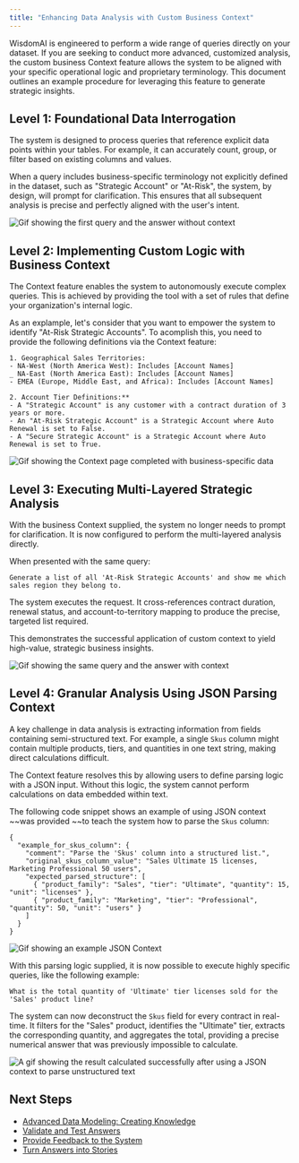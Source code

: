 ```yaml
---
title: "Enhancing Data Analysis with Custom Business Context"
---
```


WisdomAI is engineered to perform a wide range of queries directly on your dataset. If you are seeking to conduct more advanced, customized analysis, the custom business Context feature allows the system to be aligned with your specific operational logic and proprietary terminology. This document outlines an example procedure for leveraging this feature to generate strategic insights.

## Level 1: Foundational Data Interrogation

The system is designed to process queries that reference explicit data points within your tables. For example, it can accurately count, group, or filter based on existing columns and values.

When a query includes business-specific terminology not explicitly defined in the dataset, such as "Strategic Account" or "At-Risk", the system, by design, will prompt for clarification. This ensures that all subsequent analysis is precise and perfectly aligned with the user's intent.

![Gif showing the first query and the answer without context](/images/2025-07-17_17-09-27.gif)

## Level 2: Implementing Custom Logic with Business Context

The Context feature enables the system to autonomously execute complex queries. This is achieved by providing the tool with a set of rules that define your organization's internal logic.

As an explample, let's consider that you want to empower the system to identify "At-Risk Strategic Accounts". To acomplish this, you need to provide the following definitions via the Context feature:

```
1. Geographical Sales Territories: 
- NA-West (North America West): Includes [Account Names] 
_ NA-East (North America East): Includes [Account Names] 
- EMEA (Europe, Middle East, and Africa): Includes [Account Names] 

2. Account Tier Definitions:** 
- A "Strategic Account" is any customer with a contract duration of 3 years or more. 
- An "At-Risk Strategic Account" is a Strategic Account where Auto Renewal is set to False. 
- A "Secure Strategic Account" is a Strategic Account where Auto Renewal is set to True.
```

![Gif showing the Context page completed with business-specific data](/images/2025-07-17_17-18-54.gif)

## Level 3: Executing Multi-Layered Strategic Analysis

With the business Context supplied, the system no longer needs to prompt for clarification. It is now configured to perform the multi-layered analysis directly.

When presented with the same query: 

```
Generate a list of all 'At-Risk Strategic Accounts' and show me which sales region they belong to.
```

The system executes the request. It cross-references contract duration, renewal status, and account-to-territory mapping to produce the precise, targeted list required.

This demonstrates the successful application of custom context to yield high-value, strategic business insights.

![Gif showing the same query and the answer with context](/images/2025-07-17_17-21-24.gif)

## Level 4: Granular Analysis Using JSON Parsing Context

A key challenge in data analysis is extracting information from fields containing semi-structured text. For example, a single `Skus` column might contain multiple products, tiers, and quantities in one text string, making direct calculations difficult. 

The Context feature resolves this by allowing users to define parsing logic with a JSON input. Without this logic, the system cannot perform calculations on data embedded within text. 

The following code snippet shows an example of using JSON context ~~was provided ~~to teach the system how to parse the `Skus` column:

```
{
  "example_for_skus_column": {
    "comment": "Parse the 'Skus' column into a structured list.",
    "original_skus_column_value": "Sales Ultimate 15 licenses, Marketing Professional 50 users",
    "expected_parsed_structure": [
      { "product_family": "Sales", "tier": "Ultimate", "quantity": 15, "unit": "licenses" },
      { "product_family": "Marketing", "tier": "Professional", "quantity": 50, "unit": "users" }
    ]
  }
}
```

![Gif showing an example JSON Context](/images/2025-07-17_17-28-57.gif)

With this parsing logic supplied, it is now possible to execute highly specific queries, like the following example:

```
What is the total quantity of 'Ultimate' tier licenses sold for the 'Sales' product line?
```

The system can now deconstruct the `Skus` field for every contract in real-time. It filters for the "Sales" product, identifies the "Ultimate" tier, extracts the corresponding quantity, and aggregates the total, providing a precise numerical answer that was previously impossible to calculate.

![A gif showing the result calculated successfully after using a JSON context to parse unstructured text](/images/2025-07-17_17-42-43.gif)

## Next Steps

- [Advanced Data Modeling: Creating Knowledge](/setting-up-wisdom-ai/advanced-data-modeling-creating-knowledge)
- [Validate and Test Answers](/improve-wisdom-ai-responses/validate-and-test-answers)
- [Provide Feedback to the System](/setting-up-wisdom-ai/provide-feedback-to-the-system)
- [Turn Answers into Stories](/using-wisdom-ai-everyday/turn-answers-into-stories)